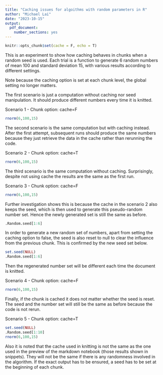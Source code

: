 ---
title: "Caching issues for algoithms with random parameters in R"
author: "Michael Lai"
date: "2023-10-15"
output: 
  pdf_document: 
    number_sections: yes
---

```{r setup, include=F}
knitr::opts_chunk$set(cache = F, echo = T)
```

This is an experiment to show how caching behaves in chunks when a random seed is used. Each trial is a function to generate 6 random numbers of mean 100 and standard deviation 15, with various results according to different settings. 

Note because the caching option is set at each chunk level, the global setting no longer matters.

The first scenario is just a computation without caching nor seed manipulation. It should produce different numbers every time it is knitted.

Scenario 1 - Chunk option: cache=F
```{r not_cached, cache=F}
rnorm(6,100,15)
```

The second scenario is the same computation but with caching instead. After the first attempt, subsequent runs should produce the same numbers because they just retrieve the data in the cache rather than rerunning the code.

Scenario 2 - Chunk option: cache=T
```{r cached_no_set_seed, cache=T}
rnorm(6,100,15)
```

The third scenario is the same computation without caching. Surprisingly, despite not using cache the results are the same as the first run.

Scenario 3 - Chunk option: cache=F
```{r not_cached_no_set_seed, cache=F}
rnorm(6,100,15)
```

Further investigation shows this is because the cache in the scenario 2 also keeps the seed, which is then used to generate this pseudo-random number set. Hence the newly generated set is still the same as before.

```{r random_seed, cache=F}
.Random.seed[1:6]
```

In order to generate a new random set of numbers, apart from setting the caching option to false, the seed is also reset to null to clear the influence from the previous chunk. This is confirmed by the new seed set below. 

```{r new_random_seed, cache=F}
set.seed(NULL)
.Random.seed[1:6]
```

Then the regenerated number set will be different each time the document is knitted.

Scenario 4 - Chunk option: cache=F
```{r not_cached_reset_seed, cache=F}
rnorm(6,100,15)
```

Finally, if the chunk is cached it does not matter whether the seed is reset. The seed and the number set will still be the same as before because the code is not rerun.

Scenario 5 - Chunk option: cache=T
```{r cached_reset_seed, cache=T}
set.seed(NULL)
.Random.seed[1:10]
rnorm(6,100,15)
```

Also it is noted that the cache used in knitting is not the same as the one used in the preview of the markdown notebook (those results shown in snippets). They will not be the same if there is any randomness involved in the algorithm. If the exact output has to be ensured, a seed has to be set at the beginning of each chunk.
